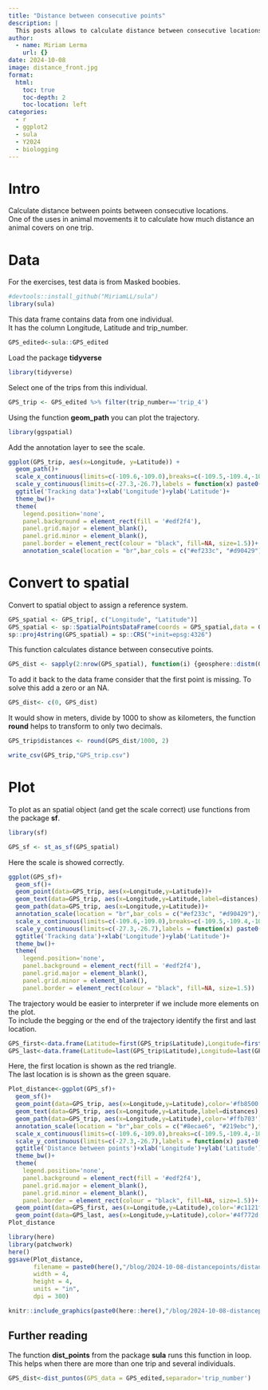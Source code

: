 ```yaml
---
title: "Distance between consecutive points"
description: |
  This posts allows to calculate distance between consecutive locations.
author:
  - name: Miriam Lerma
    url: {}
date: 2024-10-08
image: distance_front.jpg
format:
  html:
    toc: true
    toc-depth: 2
    toc-location: left
categories:
  - r
  - ggplot2
  - sula
  - Y2024
  - biologging
---
```


# Intro

Calculate distance between points between consecutive locations.\
One of the uses in animal movements it to calculate how much distance an animal covers on one trip.

# Data

For the exercises, test data is from Masked boobies. <br>

```r
#devtools::install_github("MiriamLL/sula")
library(sula)
```

This data frame contains data from one individual.\
It has the column Longitude, Latitude and trip_number.

```r
GPS_edited<-sula::GPS_edited
```

Load the package **tidyverse**

```r
library(tidyverse)
```

Select one of the trips from this individual.

```r
GPS_trip <- GPS_edited %>% filter(trip_number=='trip_4')
```

Using the function **geom_path** you can plot the trajectory.

```r
library(ggspatial)
```

Add the annotation layer to see the scale.

```r
ggplot(GPS_trip, aes(x=Longitude, y=Latitude)) + 
  geom_path()+
  scale_x_continuous(limits=c(-109.6,-109.0),breaks=c(-109.5,-109.4,-109.3,-109.2,-109.1),labels = function(x) paste0(-x, '\u00B0')) +
  scale_y_continuous(limits=c(-27.3,-26.7),labels = function(x) paste0(-x, '\u00B0'))  +
  ggtitle('Tracking data')+xlab('Longitude')+ylab('Latitude')+
  theme_bw()+
  theme(
    legend.position='none',
    panel.background = element_rect(fill = '#edf2f4'),
    panel.grid.major = element_blank(),
    panel.grid.minor = element_blank(),
    panel.border = element_rect(colour = "black", fill=NA, size=1.5))+
    annotation_scale(location = "br",bar_cols = c("#ef233c", "#d90429"),text_col = '#ef233c')
```

# Convert to spatial

Convert to spatial object to assign a reference system.

```r
GPS_spatial <- GPS_trip[, c("Longitude", "Latitude")]
GPS_spatial <- sp::SpatialPointsDataFrame(coords = GPS_spatial,data = GPS_trip)
sp::proj4string(GPS_spatial) = sp::CRS("+init=epsg:4326")
```

This function calculates distance between consecutive points.

```r
GPS_dist <- sapply(2:nrow(GPS_spatial), function(i) {geosphere::distm(GPS_spatial[i - 1, ], GPS_spatial[i,])})
```

To add it back to the data frame consider that the first point is missing. To solve this add a zero or an NA.

```r
GPS_dist<- c(0, GPS_dist)
```

It would show in meters, divide by 1000 to show as kilometers, the function **round** helps to transform to only two decimals.

```r
GPS_trip$distances <- round(GPS_dist/1000, 2)
```

```r
write_csv(GPS_trip,"GPS_trip.csv")
```

# Plot

To plot as an spatial object (and get the scale correct) use functions from the package **sf**.

```r
library(sf)
```

```r
GPS_sf <- st_as_sf(GPS_spatial)
```

Here the scale is showed correctly.

```r
ggplot(GPS_sf)+
  geom_sf()+
  geom_point(data=GPS_trip, aes(x=Longitude,y=Latitude))+
  geom_text(data=GPS_trip, aes(x=Longitude,y=Latitude,label=distances),hjust=-0.3, vjust=0, size=3)+
  geom_path(data=GPS_trip, aes(x=Longitude,y=Latitude))+
  annotation_scale(location = "br",bar_cols = c("#ef233c", "#d90429"),text_col = '#ef233c')+
  scale_x_continuous(limits=c(-109.6,-109.0),breaks=c(-109.5,-109.4,-109.3,-109.2,-109.1),labels = function(x) paste0(-x, '\u00B0')) +
  scale_y_continuous(limits=c(-27.3,-26.7),labels = function(x) paste0(-x, '\u00B0'))  +
  ggtitle('Tracking data')+xlab('Longitude')+ylab('Latitude')+
  theme_bw()+
  theme(
    legend.position='none',
    panel.background = element_rect(fill = '#edf2f4'),
    panel.grid.major = element_blank(),
    panel.grid.minor = element_blank(),
    panel.border = element_rect(colour = "black", fill=NA, size=1.5))
```

The trajectory would be easier to interpreter if we include more elements on the plot.\
To include the begging or the end of the trajectory identify the first and last location.

```r
GPS_first<-data.frame(Latitude=first(GPS_trip$Latitude),Longitude=first(GPS_trip$Longitude))
GPS_last<-data.frame(Latitude=last(GPS_trip$Latitude),Longitude=last(GPS_trip$Longitude))
```

Here, the first location is shown as the red triangle.\
The last location is is shown as the green square.

```r
Plot_distance<-ggplot(GPS_sf)+
  geom_sf()+
  geom_point(data=GPS_trip, aes(x=Longitude,y=Latitude),color='#fb8500')+
  geom_text(data=GPS_trip, aes(x=Longitude,y=Latitude,label=distances),hjust=-0.3, vjust=0, size=3)+
  geom_path(data=GPS_trip, aes(x=Longitude,y=Latitude),color='#ffb703')+
  annotation_scale(location = "br",bar_cols = c("#8ecae6", "#219ebc"),text_col = '#023047')+
  scale_x_continuous(limits=c(-109.6,-109.0),breaks=c(-109.5,-109.4,-109.3,-109.2,-109.1),labels = function(x) paste0(-x, '\u00B0')) +
  scale_y_continuous(limits=c(-27.3,-26.7),labels = function(x) paste0(-x, '\u00B0'))  +
  ggtitle('Distance between points')+xlab('Longitude')+ylab('Latitude')+
  theme_bw()+
  theme(
    legend.position='none',
    panel.background = element_rect(fill = '#edf2f4'),
    panel.grid.major = element_blank(),
    panel.grid.minor = element_blank(),
    panel.border = element_rect(colour = "black", fill=NA, size=1.5))+
  geom_point(data=GPS_first, aes(x=Longitude,y=Latitude),color='#c1121f',fill='#c1121f', shape=17, size=4)+
  geom_point(data=GPS_last, aes(x=Longitude,y=Latitude),color='#4f772d',fill='#4f772d',shape=15,size=4)
Plot_distance
```

```r
library(here)
library(patchwork)
here()
ggsave(Plot_distance,
       filename = paste0(here(),"/blog/2024-10-08-distancepoints/distance_export.jpg"),
       width = 4, 
       height = 4, 
       units = "in",
       dpi = 300)
```

```r
knitr::include_graphics(paste0(here::here(),"/blog/2024-10-08-distancepoints/distance_export.jpg"))
```

## Further reading

The function **dist_points** from the package **sula** runs this function in loop.\
This helps when there are more than one trip and several individuals.

```r
GPS_dist<-dist_puntos(GPS_data = GPS_edited,separador='trip_number')
```
